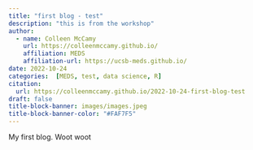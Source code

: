 ```yaml
---
title: "first blog - test"
description: "this is from the workshop"
author: 
  - name: Colleen McCamy
    url: https://colleenmccamy.github.io/
    affiliation: MEDS
    affiliation-url: https://ucsb-meds.github.io/
date: 2022-10-24
categories:  [MEDS, test, data science, R]
citation: 
  url: https://colleenmccamy.github.io/2022-10-24-first-blog-test
draft: false
title-block-banner: images/images.jpeg
title-block-banner-color: "#FAF7F5"
---
```


My first blog. Woot woot
